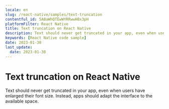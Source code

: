 ```yaml
---
locale: en
slug: /react-native/samples/text-truncation
contentful_id: 5ABaWhQTEwWYRRwwH8x3pH
platformFilter: React Native
title: Text truncation on React Native
description: Text should never get truncated in your app, even when users have enlarged their font size.
keywords: [React Native code sample]
date: 2023-01-30
last_update:
  date: 2023-01-30
---
```


# Text truncation on React Native

Text should never get truncated in your app, even when users have enlarged their font size. Instead, apps should adapt the interface to the available space.

<CodeSample id="text-truncation" locale="en" platform="react native"/>
